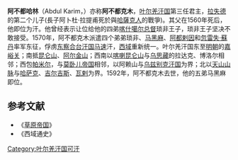 '''阿不都哈林'''（Abdul Karim，{{bd|1529年||1592年||catIdx=A}}）亦称'''阿不都克木'''，[[叶尔羌汗国|叶尔羌汗国]]第三任君主，[[拉失德|拉失德]]的第二个儿子(長子阿卜杜·拉提甫死於與[[哈薩克人|哈薩克人]]的戰爭)。其父在1560年死后，他即位为汗。他曾经表示让位给他的四弟[[喀什噶尔|喀什噶尔]][[总督|总督]]琐非王子，琐非王子坚决不敢接受。1570年，阿不都克木派遣四个弟弟琐非、[[马黑麻|马黑麻]]、[[阿都剌因|阿都剌因]]和[[忽雷失·蘇丹|忽雷失·蘇丹]]率军东征，俘虏[[东察合台汗国|东察合台汗国]][[马速|马速]]汗，[[西域|西域]]重新统一。叶尔羌汗国东至[[明朝|明朝]]的[[嘉峪关|嘉峪关]]；南抵[[昆仑山|昆仑山]]、[[阿尔金山|阿尔金山]]；西南以[[喀喇昆仑山|喀喇昆仑山]]与[[乌思藏|乌思藏]]的拉达克、博洛尔相邻；西包[[帕米尔|帕米尔]]，与[[莫卧儿帝国|莫卧儿帝国]]相邻，以阿赖山与[[乌兹别克汗国|乌兹别克汗国]]为界；北以[[天山山脉|天山山脉]]与[[哈萨克|哈萨克]]、[[吉尔吉斯|吉尔吉斯]]、[[瓦剌|瓦剌]]为界。1592年，阿不都克木去世，他的五弟马黑麻即位。

{{start box}}
{{s-before|[[拉失德|拉失德]]}}
{{s-title|[[叶尔羌汗国|叶尔羌汗国]]君主|1560年—1592年}}
{{s-after|[[马黑麻|马黑麻]]}}
{{end box}}

==参考文献==
*《[[草原帝国|草原帝国]]》
*《西域通史》

[[Category:叶尔羌汗国可汗|Category:叶尔羌汗国可汗]]
